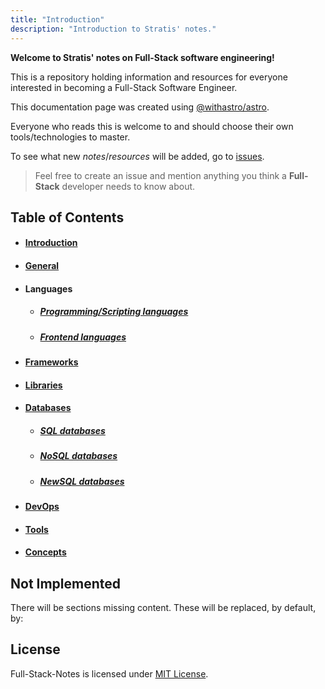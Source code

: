 ```yaml
---
title: "Introduction"
description: "Introduction to Stratis' notes."
---
```



**Welcome to Stratis' notes on Full-Stack software engineering!**

This is a repository holding information and resources for everyone interested in becoming a Full-Stack Software Engineer.

This documentation page was created using [@withastro/astro](https://github.com/withastro/astro).

Everyone who reads this is welcome to and should choose their own tools/technologies to master.

To see what new *notes*/*resources* will be added, go to [issues](https://GitHub.com/stratis-dermanoutsos/Full-Stack-Notes/issues/).

> Feel free to create an issue and mention anything you think a **Full-Stack** developer needs to know about.

## Table of Contents

- #### [Introduction](/en/intro)
- #### [General](/en/general)
- #### Languages
  - ##### [Programming/Scripting languages](/en/languages)
  - ##### [Frontend languages](/en/languages/frontend)
- #### [Frameworks](/en/frameworks)
- #### [Libraries](/en/libraries)
- #### [Databases](/en/databases)
  - ##### [SQL databases](/en/databases/sql)
  - ##### [NoSQL databases](/en/databases/nosql)
  - ##### [NewSQL databases](/en/databases/newsql)
- #### [DevOps](/en/devops)
- #### [Tools](/en/tools)
- #### [Concepts](/en/concepts)

## Not Implemented

There will be sections missing content. These will be replaced, by default, by:

<Todo client:visible />

## License

Full-Stack-Notes is licensed under [MIT License](https://github.com/Stratis-Dermanoutsos/Full-Stack-Notes/blob/main/LICENSE).
